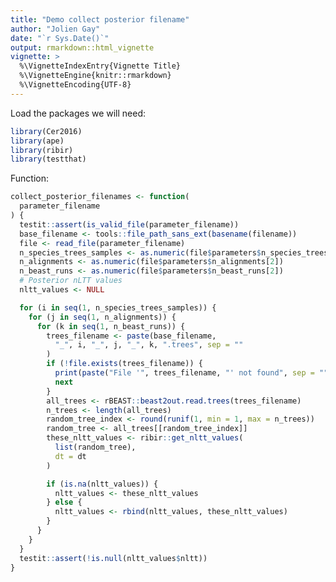 ```yaml
---
title: "Demo collect posterior filename"
author: "Jolien Gay"
date: "`r Sys.Date()`"
output: rmarkdown::html_vignette
vignette: >
  %\VignetteIndexEntry{Vignette Title}
  %\VignetteEngine{knitr::rmarkdown}
  %\VignetteEncoding{UTF-8}
---
```


Load the packages we will need:

```r
library(Cer2016)
library(ape)
library(ribir)
library(testthat)
```

Function:

```r

collect_posterior_filenames <- function(
  parameter_filename
) {
  testit::assert(is_valid_file(parameter_filename))
  base_filename <- tools::file_path_sans_ext(basename(filename))
  file <- read_file(parameter_filename)
  n_species_trees_samples <- as.numeric(file$parameters$n_species_trees_samples[2])
  n_alignments <- as.numeric(file$parameters$n_alignments[2])
  n_beast_runs <- as.numeric(file$parameters$n_beast_runs[2])
  # Posterior nLTT values
  nltt_values <- NULL

  for (i in seq(1, n_species_trees_samples)) {
    for (j in seq(1, n_alignments)) {
      for (k in seq(1, n_beast_runs)) {
        trees_filename <- paste(base_filename,
          "_", i, "_", j, "_", k, ".trees", sep = ""
        )
        if (!file.exists(trees_filename)) {
          print(paste("File '", trees_filename, "' not found", sep = ""))
          next
        }
        all_trees <- rBEAST::beast2out.read.trees(trees_filename)
        n_trees <- length(all_trees)
        random_tree_index <- round(runif(1, min = 1, max = n_trees))
        random_tree <- all_trees[[random_tree_index]]
        these_nltt_values <- ribir::get_nltt_values(
          list(random_tree),
          dt = dt
        )

        if (is.na(nltt_values)) {
          nltt_values <- these_nltt_values
        } else {
          nltt_values <- rbind(nltt_values, these_nltt_values)
        }
      }
    }
  }
  testit::assert(!is.null(nltt_values$nltt))
}

```
